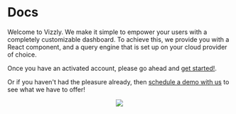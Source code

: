 # Docs

Welcome to Vizzly. We make it simple to empower your users with a completely customizable dashboard. To achieve this,
we provide you with a React component, and a query engine that is set up on your cloud provider of choice.

Once you have an activated account, please go ahead and [get started!](/get-started).

Or if you haven't had the pleasure already, then [schedule a demo with us](https://calendly.com/mswilliamson/call-with-matt) 
to see what we have to offer!

<div style={{marginTop: "30px"}}>
  <center>
    <img style={{maxWidth: "700px", width: "100%"}} src="/img/dashboard-screenshot.png" />
  </center>
</div>